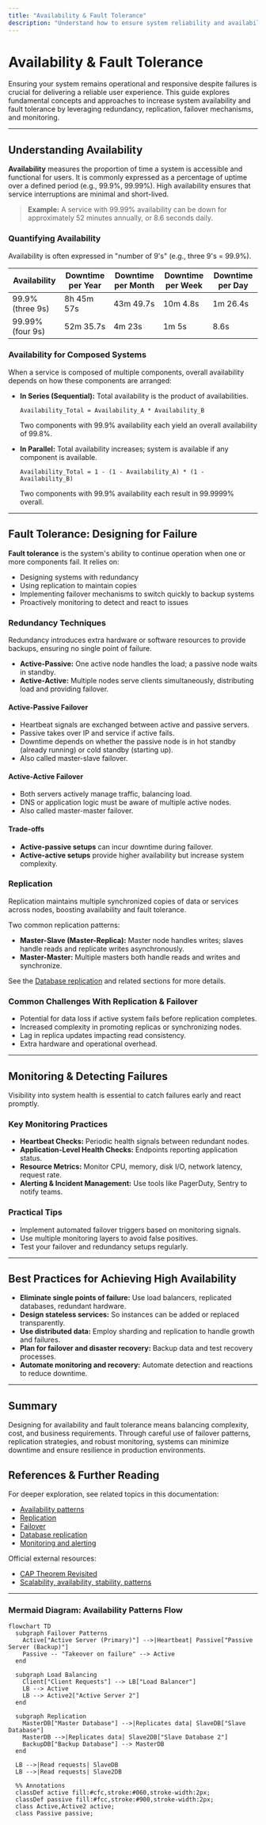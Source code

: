 ```yaml
---
title: "Availability & Fault Tolerance"
description: "Understand how to ensure system reliability and availability via redundancy, replication, failover, and monitoring. Learn measurable approaches to designing for resilience and minimizing downtime."
---
```


# Availability & Fault Tolerance

Ensuring your system remains operational and responsive despite failures is crucial for delivering a reliable user experience. This guide explores fundamental concepts and approaches to increase system availability and fault tolerance by leveraging redundancy, replication, failover mechanisms, and monitoring.

---

## Understanding Availability

**Availability** measures the proportion of time a system is accessible and functional for users. It is commonly expressed as a percentage of uptime over a defined period (e.g., 99.9%, 99.99%). High availability ensures that service interruptions are minimal and short-lived.

> **Example:** A service with 99.99% availability can be down for approximately 52 minutes annually, or 8.6 seconds daily.

### Quantifying Availability

Availability is often expressed in "number of 9's" (e.g., three 9's = 99.9%).

| Availability   | Downtime per Year  | Downtime per Month | Downtime per Week | Downtime per Day |
|----------------|--------------------|-------------------|------------------|-----------------|
| 99.9% (three 9s)  | 8h 45m 57s        | 43m 49.7s         | 10m 4.8s         | 1m 26.4s        |
| 99.99% (four 9s) | 52m 35.7s          | 4m 23s            | 1m 5s            | 8.6s            |

### Availability for Composed Systems

When a service is composed of multiple components, overall availability depends on how these components are arranged:

- **In Series (Sequential):** Total availability is the product of availabilities.

  ```
  Availability_Total = Availability_A * Availability_B
  ```

  Two components with 99.9% availability each yield an overall availability of 99.8%.

- **In Parallel:** Total availability increases; system is available if any component is available.

  ```
  Availability_Total = 1 - (1 - Availability_A) * (1 - Availability_B)
  ```

  Two components with 99.9% availability each result in 99.9999% overall.

---

## Fault Tolerance: Designing for Failure

**Fault tolerance** is the system's ability to continue operation when one or more components fail. It relies on: 

- Designing systems with redundancy
- Using replication to maintain copies
- Implementing failover mechanisms to switch quickly to backup systems
- Proactively monitoring to detect and react to issues

### Redundancy Techniques

Redundancy introduces extra hardware or software resources to provide backups, ensuring no single point of failure.

- **Active-Passive:** One active node handles the load; a passive node waits in standby.
- **Active-Active:** Multiple nodes serve clients simultaneously, distributing load and providing failover.

#### Active-Passive Failover

- Heartbeat signals are exchanged between active and passive servers.
- Passive takes over IP and service if active fails.
- Downtime depends on whether the passive node is in hot standby (already running) or cold standby (starting up).
- Also called master-slave failover.

#### Active-Active Failover

- Both servers actively manage traffic, balancing load.
- DNS or application logic must be aware of multiple active nodes.
- Also called master-master failover.

#### Trade-offs

- **Active-passive setups** can incur downtime during failover.
- **Active-active setups** provide higher availability but increase system complexity.

### Replication

Replication maintains multiple synchronized copies of data or services across nodes, boosting availability and fault tolerance.

Two common replication patterns:

- **Master-Slave (Master-Replica):** Master node handles writes; slaves handle reads and replicate writes asynchronously.
- **Master-Master:** Multiple masters both handle reads and writes and synchronize.

See the [Database replication](#database) and related sections for more details.

### Common Challenges With Replication & Failover

- Potential for data loss if active system fails before replication completes.
- Increased complexity in promoting replicas or synchronizing nodes.
- Lag in replica updates impacting read consistency.
- Extra hardware and operational overhead.

---

## Monitoring & Detecting Failures

Visibility into system health is essential to catch failures early and react promptly.

### Key Monitoring Practices

- **Heartbeat Checks:** Periodic health signals between redundant nodes.
- **Application-Level Health Checks:** Endpoints reporting application status.
- **Resource Metrics:** Monitor CPU, memory, disk I/O, network latency, request rate.
- **Alerting & Incident Management:** Use tools like PagerDuty, Sentry to notify teams.

### Practical Tips

- Implement automated failover triggers based on monitoring signals.
- Use multiple monitoring layers to avoid false positives.
- Test your failover and redundancy setups regularly.

---

## Best Practices for Achieving High Availability

- **Eliminate single points of failure:** Use load balancers, replicated databases, redundant hardware.
- **Design stateless services:** So instances can be added or replaced transparently.
- **Use distributed data:** Employ sharding and replication to handle growth and failures.
- **Plan for failover and disaster recovery:** Backup data and test recovery processes.
- **Automate monitoring and recovery:** Automate detection and reactions to reduce downtime.

---

## Summary

Designing for availability and fault tolerance means balancing complexity, cost, and business requirements. Through careful use of failover patterns, replication strategies, and robust monitoring, systems can minimize downtime and ensure resilience in production environments.

## References & Further Reading

For deeper exploration, see related topics in this documentation:

- [Availability patterns](https://github.com/donnemartin/system-design-primer#availability-patterns)
- [Replication](https://github.com/donnemartin/system-design-primer#replication)
- [Failover](https://github.com/donnemartin/system-design-primer#fail-over)
- [Database replication](https://github.com/donnemartin/system-design-primer#database)
- [Monitoring and alerting](https://github.com/donnemartin/system-design-primer#monitoring--metrics)

Official external resources:
- [CAP Theorem Revisited](http://robertgreiner.com/2014/08/cap-theorem-revisited/)
- [Scalability, availability, stability, patterns](http://www.slideshare.net/jboner/scalability-availability-stability-patterns/)

---

### Mermaid Diagram: Availability Patterns Flow

```mermaid
flowchart TD
  subgraph Failover Patterns
    Active["Active Server (Primary)"] -->|Heartbeat| Passive["Passive Server (Backup)"]
    Passive -- "Takeover on failure" --> Active
  end

  subgraph Load Balancing
    Client["Client Requests"] --> LB["Load Balancer"]
    LB --> Active
    LB --> Active2["Active Server 2"]
  end

  subgraph Replication
    MasterDB["Master Database"] -->|Replicates data| SlaveDB["Slave Database"]
    MasterDB -->|Replicates data| Slave2DB["Slave Database 2"]
    BackupDB["Backup Database"] --> MasterDB
  end

  LB -->|Read requests| SlaveDB
  LB -->|Read requests| Slave2DB

  %% Annotations
  classDef active fill:#cfc,stroke:#060,stroke-width:2px;
  classDef passive fill:#fcc,stroke:#900,stroke-width:2px;
  class Active,Active2 active;
  class Passive passive;
```
